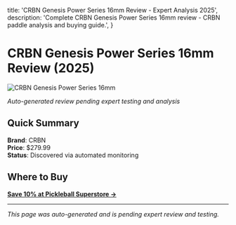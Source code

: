   title: 'CRBN Genesis Power Series 16mm Review - Expert Analysis 2025',
  description: 'Complete CRBN Genesis Power Series 16mm review - CRBN paddle analysis and buying guide.',
}

# CRBN Genesis Power Series 16mm Review (2025)

![CRBN Genesis Power Series 16mm](/img/paddles/crbn-genesis-power-series-16mm.jpg)

*Auto-generated review pending expert testing and analysis*

## Quick Summary

**Brand**: CRBN  
**Price**: $279.99  
**Status**: Discovered via automated monitoring

## Where to Buy

**[Save 10% at Pickleball Superstore →](https://pickleballsuperstore.com/discount/Michael-111480)**

---

*This page was auto-generated and is pending expert review and testing.*

